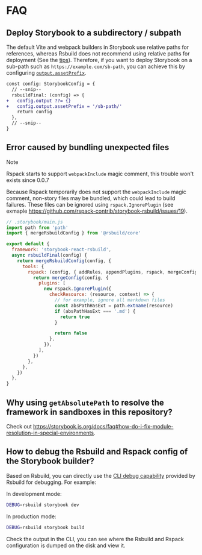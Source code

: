 # FAQ

## Deploy Storybook to a subdirectory / subpath

The default Vite and webpack builders in Storybook use relative paths for references, whereas Rsbuild does not recommend using relative paths for deployment (See the [tips](https://rsbuild.dev/config/output/asset-prefix#path-types:~:text=on%20file%20location.-,TIP,-It%27s%20not%20recommended)). Therefore, if you want to deploy Storybook on a sub-path such as `https://example.com/sb-path`, you can achieve this by configuring [`output.assetPrefix`](https://rsbuild.dev/config/output/asset-prefix).

```diff
const config: StorybookConfig = {
  // --snip--
  rsbuildFinal: (config) => {
+   config.output ??= {}
+   config.output.assetPrefix = '/sb-path/'
    return config
  },
  // --snip--
}
```

## Error caused by bundling unexpected files

> [!NOTE]
> Rspack starts to support `webpackInclude` magic comment, this trouble won't exists since 0.0.7

Because Rspack temporarily does not support the `webpackInclude` magic comment, non-story files may be bundled, which could lead to build failures. These files can be ignored using `rspack.IgnorePlugin` (see exmaple https://github.com/rspack-contrib/storybook-rsbuild/issues/19).

```js
// .storybook/main.js
import path from 'path'
import { mergeRsbuildConfig } from '@rsbuild/core'

export default {
  framework: 'storybook-react-rsbuild',
  async rsbuildFinal(config) {
    return mergeRsbuildConfig(config, {
      tools: {
        rspack: (config, { addRules, appendPlugins, rspack, mergeConfig }) => {
          return mergeConfig(config, {
            plugins: [
              new rspack.IgnorePlugin({
                checkResource: (resource, context) => {
                  // for example, ignore all markdown files
                  const absPathHasExt = path.extname(resource)
                  if (absPathHasExt === '.md') {
                    return true
                  }

                  return false
                },
              }),
            ],
          })
        },
      },
    })
  },
}
```

## Why using `getAbsolutePath` to resolve the framework in sandboxes in this repository?

Check out https://storybook.js.org/docs/faq#how-do-i-fix-module-resolution-in-special-environments.

## How to debug the Rsbuild and Rspack config of the Storybook builder?

Based on Rsbuild, you can directly use the [CLI debug capability](https://rsbuild.dev/guide/debug/debug-mode) provided by Rsbuild for debugging. For example:

In development mode:

```bash
DEBUG=rsbuild storybook dev
```

In production mode:

```bash
DEBUG=rsbuild storybook build
```

Check the output in the CLI, you can see where the Rsbuild and Rspack configuration is dumped on the disk and view it.
